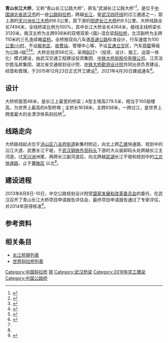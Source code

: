 {{Infobox bridge
|bridge_name=青山长江大桥
|native_name=
|image=
|image_size=270
|caption=效果图
|official_name=
|carries={{China Expwy Name|S40|P=湖北}}
|crosses=[[长江|长江]]
|locale={{CHN}}[[湖北省|湖北省]][[武汉市|武汉市]]
|maint=
|id=
|engineering=湖北省交通规划设计院<br/>中铁大桥勘测设计院
|design=[[斜拉桥|斜拉桥]]
|mainspan={{convert|938|m|ft|0}}
|length={{convert|4364|m|ft|0}}
|width={{convert|48|m|ft|0}}
|clearance=
|below=
|height={{convert|279.5|m|ft|0}}
|traffic=
|begin=2015年12月23日
|complete=
|open=2021年4月30日
|closed=
|cost=56亿元[[人民币|人民币]]
|toll=
|builder=中铁大桥局
|map_cue=
|map_image=
|map_text=
|map_width=
|coordinates={{coord|30|40|44|N|114|28|39|E|region:CN_type:landmark|display=inline,title}}
|references=
|extra={{Location map | China Hubei | label=青山长江大桥 | label_size= | lat_deg=30 | lat_min=40 | lat_sec=44 | lon_deg=114 | lon_min=28 | lon_sec=39 | position=bottom | width= | float=center | caption=}}
}}

'''青山长江大桥'''，又称“青山长江公路大桥”，原名“武湖长江公路大桥”<ref>{{cite news | url=http://www.changjiangtimes.com/2011/11/360047.html | title=武汉四环线今动工 2015年通车 | date=2011-11-20 | accessdate=2014-05-04 | author=许兰超 吕作武 黄跃华 | newspaper=长江商报 | archive-date=2019-02-18 | archive-url=https://web.archive.org/web/20190218082036/http://www.changjiangtimes.com/2011/11/360047.html | dead-url=no }}</ref>，是位于[[中国|中国]][[湖北省|湖北省]][[武汉市|武汉市]]的一座[[公路|公路]][[斜拉桥|斜拉桥]]，跨越[[长江|长江]]，是[[武汉四环线|武汉四环线]]的过江通道之一，距上游的[[天兴洲长江大桥|天兴洲长江大桥]]约6.5公里，距下游的[[阳逻长江大桥|阳逻长江大桥]]约9.5公里。大桥线路全长7494米，全线桥梁比例为100%，其中长江大桥全长4364米，接线主线桥梁长3130米。南汊主桥为主跨938米的双塔双索-{面}-混合梁[[斜拉桥|斜拉桥]]，北汊副桥为主跨110米的三孔连续箱[[梁桥|梁桥]]。全桥按双向八车道[[高速公路|高速公路]]标准设计，行车速度为100[[公里/小时|公里/小时]]，不设[[服务区|服务区]]、[[收费站|收费站]]、管理中心等，不设[[互通立交|互通立交]]区，汽车[[荷载|荷载]]等级为公路-Ⅰ级<ref name="bid">{{cite web | url=http://www.bidchance.com/calggnew/2013/01/31/5699094.html | title=武汉市四环线青山长江公路大桥工程造价咨询机构遴选招标公告 | publisher=中国招标网 | date=2013-01-31 | accessdate=2014-05-04 | author=武汉青山长江大桥建设有限公司 | archive-url=https://web.archive.org/web/20140504142317/http://www.bidchance.com/calggnew/2013/01/31/5699094.html | archive-date=2014-05-04 | dead-url=yes }}</ref><ref>{{cite web | url=http://www.hbcpdi.com.cn/news/Detail.aspx?cid=10&id=3322 | title=青山长江公路大桥初测初勘外业验收会议顺利召开 | publisher=湖北省交通规划设计院 | date=2014-04-23 | accessdate=2014-05-04 | author=七室 | deadurl=yes | archiveurl=https://web.archive.org/web/20140504141943/http://www.hbcpdi.com.cn/news/Detail.aspx?cid=10&id=3322 | archivedate=2014-05-04 }}</ref><ref>{{cite web | url=http://news.cnhan.com/content/2012-02/24/content_1374862.htm | title=武汉青山长江大桥10月开工 建成后不设收费站 | publisher=汉网 | date=2012-02-24 | accessdate=2014-05-04 | author=周舜尧 | archive-url=https://web.archive.org/web/20130307133909/http://news.cnhan.com/content/2012-02/24/content_1374862.htm# | archive-date=2013-03-07 | dead-url=yes }}</ref>。大桥总投资56亿元，采用[[BOT|BOT]]+{{le|工程总承包|Engineering, procurement, and construction management|EPC}}（投资、设计、施工、运营一体化）模式建设，由武汉交通工程建设投资集团、[[中铁大桥局股份有限公司|中铁大桥局股份有限公司]]、江苏法尔胜泓昇集团、湖北省交通规划设计院、[[中铁大桥勘测设计院|中铁大桥勘测设计院]]共同出资负责建设、经营和管理。于2015年12月23日正式开工建设<ref>{{cite web | url=http://news.cnhubei.com/xw/wuhan/201512/t3493668.shtml | title=青山长江大桥开建 意味武汉四环线全面开工 | publisher=武汉晨报 | date=2015-12-24 | accessdate=2016-07-12 | author=陈永权 | archive-url=https://web.archive.org/web/20160816155126/http://news.cnhubei.com/xw/wuhan/201512/t3493668.shtml | archive-date=2016-08-16 | dead-url=yes }}</ref>，2021年4月30日建成通车<ref name="tc">{{cite news |author=李晓琴 刘佩娅 邓一峰 |title=武汉长江“桥十一郎” 刷新多项世界纪录 青山长江大桥迎来通车 |url=http://news.cnhubei.com/content/2021-04/30/content_13768727.html |accessdate=2021-05-05 |work=楚天都市报 |publisher=荆楚网 |date=2021-04-30 |archive-date=2021-05-06 |archive-url=https://web.archive.org/web/20210506045402/http://news.cnhubei.com/content/2021-04/30/content_13768727.html |dead-url=no }}</ref>。

==设计==
大桥桥面宽48米，是长江上最宽的桥梁；A型主塔高279.5米，相当于100层楼高，为世界上最高的A型桥塔；主桥长1638米，主跨938米，一跨过江，是世界上跨度最大的全漂浮体系斜拉桥<ref name="tc" />。

==线路走向==
大桥路线起点位于[[洪山区|洪山区]][[八吉府街道|八吉府街道]]新集村附近，向北上跨[[乙烯|乙烯]]快速路、规划中的沿江大道、武惠长江干堤，于[[武汉钢铁|武汉钢铁]][[外贸|外贸]][[码头|码头]]下游的大众装卸码头处跨越长江主河道，过[[天兴洲|天兴洲]]洲尾，再跨长江副河道后，向北跨越[[武湖|武湖]]长江干堤和规划中的[[江北快速路|江北快速路]]，止于[[黄陂区|黄陂区]] {{中国省道名|111|P=湖北|[[汉施公路|汉施公路]]}}以北<ref name="bid" />。

==建设进程==
2013年8月8日-10日，中交公路规划设计院受[[国家发展和改革委员会|国家发展和改革委员会]]的委托，在武汉召开了青山长江大桥项目申请报告评估会，最终项目申请报告通过了专家评估，并2014年获得核准<ref>{{cite web| url=http://www.moc.gov.cn/st2010/hubei/hb_zhengwudt/hb_shizhousm/201308/t20130815_1466743.html| title=青山长江大桥项目申请报告顺利通过专家评估| publisher=湖北省交通运输厅| date=2013-08-15| accessdate=2014-05-04| deadurl=yes| archiveurl=https://web.archive.org/web/20140504162347/http://www.moc.gov.cn/st2010/hubei/hb_zhengwudt/hb_shizhousm/201308/t20130815_1466743.html| archivedate=2014-05-04}}</ref>。

==参考资料==
{{reflist}}

==相关条目==
* [[长江桥隧列表|长江桥隧列表]]
* [[世界斜拉桥列表|世界斜拉桥列表]]

{{武汉桥梁}}
{{Crossings navbox
|structure= [[长江桥隧列表|桥梁与隧道]]
|place= [[长江|长江]]
|bridge= 武汉青山长江大桥
|bridge signs= {{China Expwy Name|S40|P=湖北}}
|upstream= [[武汉天兴洲长江大桥|武汉天兴洲长江大桥]]
|upstream signs= {{中国国道名|316}}（[[武汉三环线|武汉三环线]]）<br/>{{中国铁路名|京广高速铁路}} · [[滠武铁路|滠武铁路]]
|downstream= [[武汉阳逻长江大桥|武汉阳逻长江大桥]]
|downstream signs= {{China Expwy Name|G70}}<br/>{{China Expwy Name|G4201WH}}
}}

{{DEFAULTSORT:Q}}
[[Category:中国斜拉桥|Category:中国斜拉桥]]
[[Category:长江大桥|鄂]]
[[Category:武汉桥梁|Category:武汉桥梁]]
[[Category:2019年完工橋梁|Category:2019年完工橋梁]]
[[Category:中国公路桥|Category:中国公路桥]]